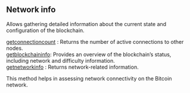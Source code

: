 
## Network info

Allows gathering detailed information about the current state and configuration of the blockchain.

[getconnectioncount](/bitcoin-api/networkinfo/getconnectioncount) : Returns the number of active connections to other nodes. \
[getblockchaininfo](/bitcoin-api/networkinfo/getblockchaininfo): Provides an overview of the blockchain’s status, including network and difficulty information. \
[getnetworkinfo](/bitcoin-api/networkinfo/getnetworkinfo) : Returns network-related information.

This method helps in assessing network connectivity on the Bitcoin network.

<Space h={16} />
<GetStarted />